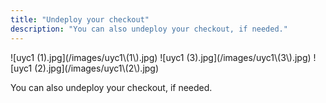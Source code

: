 ```yaml
---
title: "Undeploy your checkout"
description: "You can also undeploy your checkout, if needed."
---
```


<Steps>
  <Step title="Select your desired store under Stores.">
    ![uyc1 (1).jpg](/images/uyc1\(1\).jpg)
  </Step>
  <Step title="Select Checkout, then select Advanced and click on Undeploy.">
    ![uyc1 (3).jpg](/images/uyc1\(3\).jpg)
  </Step>
  <Step title="A green notification will appear in the top-right corner to confirm that the undeployment was successful.">
    ![uyc1 (2).jpg](/images/uyc1\(2\).jpg)
  </Step>
</Steps>

You can also undeploy your checkout, if needed.